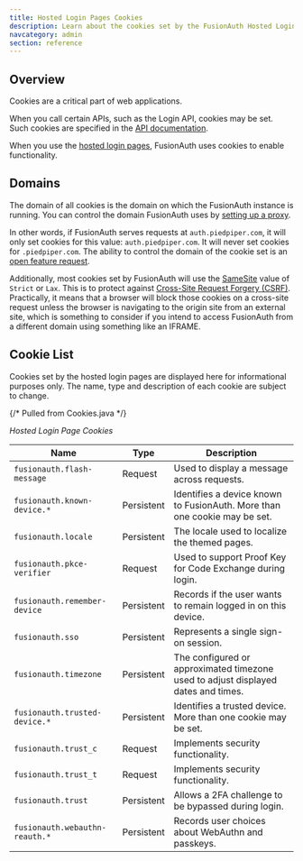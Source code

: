 ```yaml
---
title: Hosted Login Pages Cookies
description: Learn about the cookies set by the FusionAuth Hosted Login pages.
navcategory: admin
section: reference
---
```


## Overview

Cookies are a critical part of web applications.

When you call certain APIs, such as the Login API, cookies may be set. Such cookies are specified in the [API documentation](/docs/apis/).

When you use the [hosted login pages](/docs/get-started/core-concepts/integration-points#hosted-login-pages), FusionAuth uses cookies to enable functionality.

## Domains

The domain of all cookies is the domain on which the FusionAuth instance is running. You can control the domain FusionAuth uses by [setting up a proxy](/docs/operate/deploy/proxy-setup).

In other words, if FusionAuth serves requests at `auth.piedpiper.com`, it will only set cookies for this value: `auth.piedpiper.com`. It will never set cookies for `.piedpiper.com`. The ability to control the domain of the cookie set is an [open feature request](https://github.com/FusionAuth/fusionauth-issues/issues/1991).

Additionally, most cookies set by FusionAuth will use the [SameSite](https://developer.mozilla.org/en-US/docs/Web/HTTP/Headers/Set-Cookie#samesitesamesite-value) value of `Strict` or `Lax`. This is to protect against [Cross-Site Request Forgery (CSRF)](https://owasp.org/www-community/attacks/csrf). Practically, it means that a browser will block those cookies on a cross-site request unless the browser is navigating to the origin site from an external site, which is something to consider if you intend to access FusionAuth from a different domain using something like an IFRAME.

## Cookie List

<Aside type="caution">
Cookies set by the hosted login pages are displayed here for informational purposes only. The name, type and description of each cookie are subject to change.
</Aside>

{/* Pulled from Cookies.java */}

*Hosted Login Page Cookies*

| Name                           | Type       | Description                                                                       |
|--------------------------------|------------|-----------------------------------------------------------------------------------|
| `fusionauth.flash-message`     | Request    | Used to display a message across requests.                                        |
| `fusionauth.known-device.*`    | Persistent | Identifies a device known to FusionAuth. More than one cookie may be set.         |
| `fusionauth.locale`            | Persistent | The locale used to localize the themed pages.                                     |
| `fusionauth.pkce-verifier`     | Request    | Used to support Proof Key for Code Exchange during login.                         |
| `fusionauth.remember-device`   | Persistent | Records if the user wants to remain logged in on this device.                     |
| `fusionauth.sso`               | Persistent | Represents a single sign-on session.                                              |
| `fusionauth.timezone`          | Persistent | The configured or approximated timezone used to adjust displayed dates and times. |
| `fusionauth.trusted-device.*`  | Persistent | Identifies a trusted device. More than one cookie may be set.                     |
| `fusionauth.trust_c`           | Request    | Implements security functionality.                                                |
| `fusionauth.trust_t`           | Request    | Implements security functionality.                                                |
| `fusionauth.trust`             | Persistent | Allows a 2FA challenge to be bypassed during login.                               |
| `fusionauth.webauthn-reauth.*` | Persistent | Records user choices about WebAuthn and passkeys.                                 |
